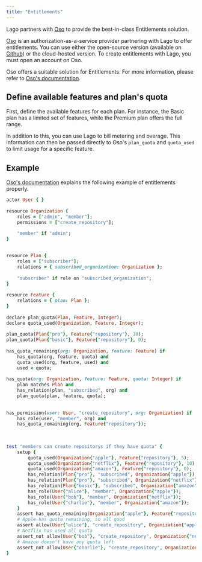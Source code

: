 ```yaml
---
title: "Entitlements"
---
```


Lago partners with [Oso](https://osohq.com) to provide the best-in-class Entitlements solution.

[Oso](https://www.osohq.com/)  is an authorization-as-a-service provider partnering with Lago to offer entitlements. You can use either the open-source version (available on [Github](https://github.com/osohq/oso)) or the cloud-hosted version. To create entitlements with Lago, you must open an account on Oso.

Oso offers a suitable solution for Entitlements. For more information, please refer to [Oso's documentation](https://www.osohq.com/docs/guides/model/entitlements).


## Define available features and plan's quota
First, define the available features for each plan. For instance, the Basic plan has a limited set of features, while the Premium plan offers the full range.

In addition to this, you can use Lago to bill metering and overage. This information can then be passed directly to Oso's `plan_quota` and `quota_used` to limit usage for a specific feature.

## Example
[Oso's documentation](https://www.osohq.com/docs/guides/model/entitlements) explains the following example of entitlements properly.

```ruby
actor User { }
 
resource Organization {
    roles = ["admin", "member"];
    permissions = ["create_repository"];

    "member" if "admin";
}
 
 
resource Plan { 
    roles = ["subscriber"];
    relations = { subscribed_organization: Organization };
    
    "subscriber" if role on "subscribed_organization";
}
 
resource Feature {
    relations = { plan: Plan };
}
 
declare plan_quota(Plan, Feature, Integer);
declare quota_used(Organization, Feature, Integer);
 
plan_quota(Plan{"pro"}, Feature{"repository"}, 10);
plan_quota(Plan{"basic"}, Feature{"repository"}, 0);
 
has_quota_remaining(org: Organization, feature: Feature) if
    has_quota(org, feature, quota) and
    quota_used(org, feature, used) and
    used < quota;
 
has_quota(org: Organization, feature: Feature, quota: Integer) if
    plan matches Plan and
    has_relation(plan, "subscribed", org) and
    plan_quota(plan, feature, quota);
 
 
has_permission(user: User, "create_repository", org: Organization) if
    has_role(user, "member", org) and
    has_quota_remaining(org, Feature{"repository"});
 
 
 
test "members can create repositorys if they have quota" {
    setup {
        quota_used(Organization{"apple"}, Feature{"repository"}, 5);
        quota_used(Organization{"netflix"}, Feature{"repository"}, 10);
        quota_used(Organization{"amazon"}, Feature{"repository"}, 0);
        has_relation(Plan{"pro"}, "subscribed", Organization{"apple"});
        has_relation(Plan{"pro"}, "subscribed", Organization{"netflix"});
        has_relation(Plan{"basic"}, "subscribed", Organization{"amazon"});
        has_role(User{"alice"}, "member", Organization{"apple"});
        has_role(User{"bob"}, "member", Organization{"netflix"});
        has_role(User{"charlie"}, "member", Organization{"amazon"});
    }
    assert has_quota_remaining(Organization{"apple"}, Feature{"repository"});
    # Apple has quota remaining, so all good
    assert allow(User{"alice"}, "create_repository", Organization{"apple"});
    # Netflix has used all quota 
    assert_not allow(User{"bob"}, "create_repository", Organization{"netflix"});
    # Amazon doesn't have any quota left
    assert_not allow(User{"charlie"}, "create_repository", Organization{"amazon"});
}
```